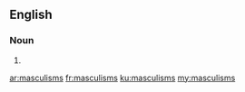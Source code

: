 ==English==

===Noun===
{{head|en|plural}}

# {{plural of|masculism|lang=en|nocat=1}}

[[ar:masculisms]]
[[fr:masculisms]]
[[ku:masculisms]]
[[my:masculisms]]